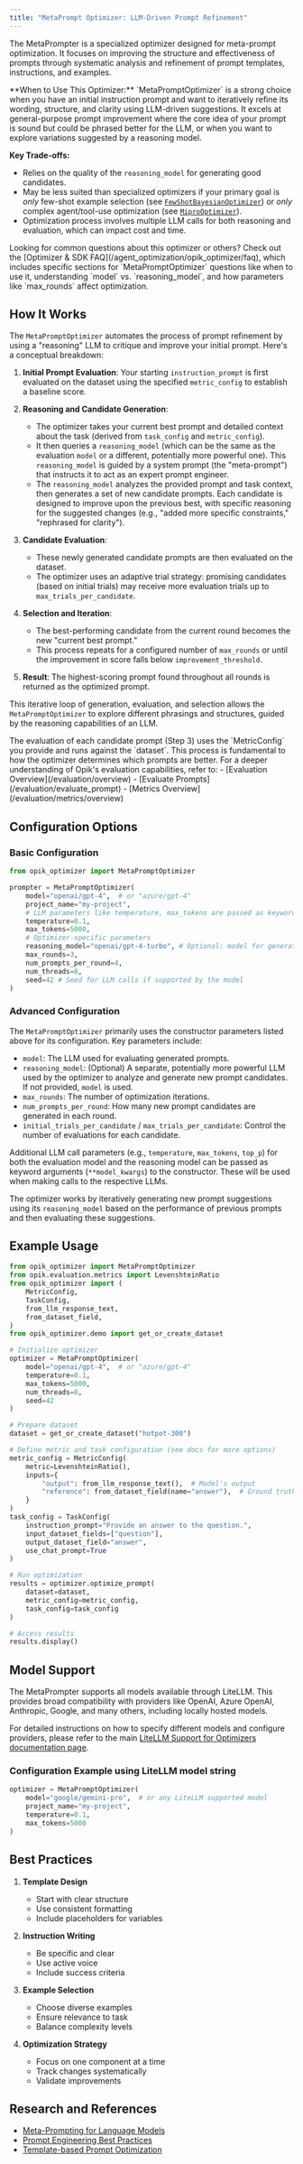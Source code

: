 ```yaml
---
title: "MetaPrompt Optimizer: LLM-Driven Prompt Refinement"
---
```

The MetaPrompter is a specialized optimizer designed for meta-prompt optimization. It focuses on improving the structure and effectiveness of prompts through systematic analysis and refinement of prompt templates, instructions, and examples.

<Note>
  **When to Use This Optimizer:**
  `MetaPromptOptimizer` is a strong choice when you have an initial instruction prompt and want to iteratively refine its wording, structure, and clarity using LLM-driven suggestions. It excels at general-purpose prompt improvement where the core idea of your prompt is sound but could be phrased better for the LLM, or when you want to explore variations suggested by a reasoning model.

  **Key Trade-offs:**
  - Relies on the quality of the `reasoning_model` for generating good candidates.
  - May be less suited than specialized optimizers if your primary goal is *only* few-shot example selection (see [`FewShotBayesianOptimizer`](./fewshot_bayesian_optimizer.mdx)) or *only* complex agent/tool-use optimization (see [`MiproOptimizer`](./mipro_optimizer.mdx)).
  - Optimization process involves multiple LLM calls for both reasoning and evaluation, which can impact cost and time.
</Note>

<Info>
  Looking for common questions about this optimizer or others? 
  Check out the [Optimizer & SDK FAQ](/agent_optimization/opik_optimizer/faq), which includes specific sections for `MetaPromptOptimizer` questions like when to use it, understanding `model` vs. `reasoning_model`, and how parameters like `max_rounds` affect optimization.
</Info>

## How It Works

The `MetaPromptOptimizer` automates the process of prompt refinement by using a "reasoning" LLM to critique and improve your initial prompt. Here's a conceptual breakdown:

1.  **Initial Prompt Evaluation**: Your starting `instruction_prompt` is first evaluated on the dataset using the specified `metric_config` to establish a baseline score.

2.  **Reasoning and Candidate Generation**: 
    *   The optimizer takes your current best prompt and detailed context about the task (derived from `task_config` and `metric_config`).
    *   It then queries a `reasoning_model` (which can be the same as the evaluation `model` or a different, potentially more powerful one). This `reasoning_model` is guided by a system prompt (the "meta-prompt") that instructs it to act as an expert prompt engineer.
    *   The `reasoning_model` analyzes the provided prompt and task context, then generates a set of new candidate prompts. Each candidate is designed to improve upon the previous best, with specific reasoning for the suggested changes (e.g., "added more specific constraints," "rephrased for clarity").

3.  **Candidate Evaluation**: 
    *   These newly generated candidate prompts are then evaluated on the dataset.
    *   The optimizer uses an adaptive trial strategy: promising candidates (based on initial trials) may receive more evaluation trials up to `max_trials_per_candidate`.

4.  **Selection and Iteration**:
    *   The best-performing candidate from the current round becomes the new "current best prompt."
    *   This process repeats for a configured number of `max_rounds` or until the improvement in score falls below `improvement_threshold`.

5.  **Result**: The highest-scoring prompt found throughout all rounds is returned as the optimized prompt.

This iterative loop of generation, evaluation, and selection allows the `MetaPromptOptimizer` to explore different phrasings and structures, guided by the reasoning capabilities of an LLM.

<Tip>
  The evaluation of each candidate prompt (Step 3) uses the `MetricConfig` you provide and runs against the `dataset`. This process is fundamental to how the optimizer determines which prompts are better. For a deeper understanding of Opik's evaluation capabilities, refer to:
  - [Evaluation Overview](/evaluation/overview)
  - [Evaluate Prompts](/evaluation/evaluate_prompt)
  - [Metrics Overview](/evaluation/metrics/overview)
</Tip>

## Configuration Options

### Basic Configuration

```python
from opik_optimizer import MetaPromptOptimizer

prompter = MetaPromptOptimizer(
    model="openai/gpt-4",  # or "azure/gpt-4"
    project_name="my-project",
    # LLM parameters like temperature, max_tokens are passed as keyword arguments
    temperature=0.1,
    max_tokens=5000,
    # Optimizer-specific parameters
    reasoning_model="openai/gpt-4-turbo", # Optional: model for generating prompt suggestions
    max_rounds=3,
    num_prompts_per_round=4,
    num_threads=8,
    seed=42 # Seed for LLM calls if supported by the model
)
```

### Advanced Configuration

The `MetaPromptOptimizer` primarily uses the constructor parameters listed above for its configuration.
Key parameters include:
- `model`: The LLM used for evaluating generated prompts.
- `reasoning_model`: (Optional) A separate, potentially more powerful LLM used by the optimizer to analyze and generate new prompt candidates. If not provided, `model` is used.
- `max_rounds`: The number of optimization iterations.
- `num_prompts_per_round`: How many new prompt candidates are generated in each round.
- `initial_trials_per_candidate` / `max_trials_per_candidate`: Control the number of evaluations for each candidate.

Additional LLM call parameters (e.g., `temperature`, `max_tokens`, `top_p`) for both the evaluation model and the reasoning model can be passed as keyword arguments (`**model_kwargs`) to the constructor. These will be used when making calls to the respective LLMs.

The optimizer works by iteratively generating new prompt suggestions using its `reasoning_model` based on the performance of previous prompts and then evaluating these suggestions.

## Example Usage

```python
from opik_optimizer import MetaPromptOptimizer
from opik.evaluation.metrics import LevenshteinRatio
from opik_optimizer import (
    MetricConfig,
    TaskConfig,
    from_llm_response_text,
    from_dataset_field,
)
from opik_optimizer.demo import get_or_create_dataset

# Initialize optimizer
optimizer = MetaPromptOptimizer(
    model="openai/gpt-4",  # or "azure/gpt-4"
    temperature=0.1,
    max_tokens=5000,
    num_threads=8,
    seed=42
)

# Prepare dataset
dataset = get_or_create_dataset("hotpot-300")

# Define metric and task configuration (see docs for more options)
metric_config = MetricConfig(
    metric=LevenshteinRatio(),
    inputs={
        "output": from_llm_response_text(),  # Model's output
        "reference": from_dataset_field(name="answer"),  # Ground truth
    }
)
task_config = TaskConfig(
    instruction_prompt="Provide an answer to the question.",
    input_dataset_fields=["question"],
    output_dataset_field="answer",
    use_chat_prompt=True
)

# Run optimization
results = optimizer.optimize_prompt(
    dataset=dataset,
    metric_config=metric_config,
    task_config=task_config
)

# Access results
results.display()
```

## Model Support

The MetaPrompter supports all models available through LiteLLM. This provides broad compatibility with providers like OpenAI, Azure OpenAI, Anthropic, Google, and many others, including locally hosted models.

For detailed instructions on how to specify different models and configure providers, please refer to the main [LiteLLM Support for Optimizers documentation page](/agent_optimization/opik_optimizer/litellm_support).

### Configuration Example using LiteLLM model string

```python
optimizer = MetaPromptOptimizer(
    model="google/gemini-pro",  # or any LiteLLM supported model
    project_name="my-project",
    temperature=0.1,
    max_tokens=5000
)
```

## Best Practices

1. **Template Design**

   - Start with clear structure
   - Use consistent formatting
   - Include placeholders for variables

2. **Instruction Writing**

   - Be specific and clear
   - Use active voice
   - Include success criteria

3. **Example Selection**

   - Choose diverse examples
   - Ensure relevance to task
   - Balance complexity levels

4. **Optimization Strategy**
   - Focus on one component at a time
   - Track changes systematically
   - Validate improvements

## Research and References

- [Meta-Prompting for Language Models](https://arxiv.org/abs/2301.12345)
- [Prompt Engineering Best Practices](https://arxiv.org/abs/2202.12345)
- [Template-based Prompt Optimization](https://arxiv.org/abs/2103.12345)
